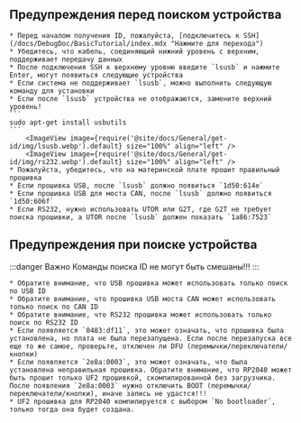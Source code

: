 

## Предупреждения перед поиском устройства

    * Перед началом получения ID, пожалуйста, [подключитесь к SSH](/docs/DebugDoc/BasicTutorial/index.mdx "Нажмите для перехода") 
    * Убедитесь, что кабель, соединяющий нижний уровень с верхним, поддерживает передачу данных
    * После подключения SSH к верхнему уровню введите `lsusb` и нажмите Enter, могут появиться следующие устройства
    * Если система не поддерживает `lsusb`, можно выполнить следующую команду для установки
    * Если после `lsusb` устройства не отображаются, замените верхний уровень!
    ```
    sudo apt-get install usbutils
    ```
        <ImageView image={require('@site/docs/General/get-id/img/lsusb.webp').default} size="100%" align="left" />
        <ImageView image={require('@site/docs/General/get-id/img/rs232.webp').default} size="100%" align="left" />
    * Пожалуйста, убедитесь, что на материнской плате прошит правильный прошивка
    * Если прошивка USB, после `lsusb` должно появиться `1d50:614e`
    * Если прошивка USB для моста CAN, после `lsusb` должно появиться `1d50:606f`
    * Если RS232, нужно использовать UTOR или G2T, где G2T не требует поиска прошивки, а UTOR после `lsusb` должен показать `1a86:7523`

## Предупреждения при поиске устройства

:::danger Важно
Команды поиска ID не могут быть смешаны!!!
:::

    * Обратите внимание, что USB прошивка может использовать только поиск по USB ID
    * Обратите внимание, что прошивка USB моста CAN может использовать только поиск по CAN ID
    * Обратите внимание, что RS232 прошивка может использовать только поиск по RS232 ID
    * Если появляется `0483:df11`, это может означать, что прошивка была установлена, но плата не была перезапущена. Если после перезапуска все еще то же самое, проверьте, отключен ли DFU (перемычки/переключатели/кнопки)
    * Если появляется `2e8a:0003`, это может означать, что была установлена неправильная прошивка. Обратите внимание, что RP2040 может быть прошит только UF2 прошивкой, скомпилированной без загрузчика. После появления `2e8a:0003` нужно отключить BOOT (перемычки/переключатели/кнопки), иначе запись не удастся!!!
    * UF2 прошивка для RP2040 компилируется с выбором `No bootloader`, только тогда она будет создана.